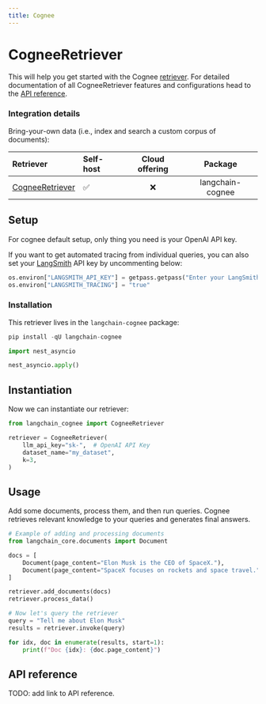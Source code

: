 ```yaml
---
title: Cognee
---
```


# CogneeRetriever

This will help you get started with the Cognee [retriever](/oss/langchain/retrieval). For detailed documentation of all CogneeRetriever features and configurations head to the [API reference](https://python.langchain.com/api_reference/community/retrievers/langchain_community.retrievers.cognee.CogneeRetriever.html).

### Integration details

Bring-your-own data (i.e., index and search a custom corpus of documents):

| Retriever | Self-host | Cloud offering | Package |
| :--- | :--- | :---: | :---: |
[CogneeRetriever](https://python.langchain.com/api_reference/community/retrievers/langchain_community.retrievers.cognee.CogneeRetriever.html) | ✅ | ❌ | langchain-cognee |

## Setup

For cognee default setup, only thing you need is your OpenAI API key.

If you want to get automated tracing from individual queries, you can also set your [LangSmith](https://docs.smith.langchain.com/) API key by uncommenting below:

```python
os.environ["LANGSMITH_API_KEY"] = getpass.getpass("Enter your LangSmith API key: ")
os.environ["LANGSMITH_TRACING"] = "true"
```

### Installation

This retriever lives in the `langchain-cognee` package:

```python
pip install -qU langchain-cognee
```

```python
import nest_asyncio

nest_asyncio.apply()
```

## Instantiation

Now we can instantiate our retriever:

```python
from langchain_cognee import CogneeRetriever

retriever = CogneeRetriever(
    llm_api_key="sk-",  # OpenAI API Key
    dataset_name="my_dataset",
    k=3,
)
```

## Usage

Add some documents, process them, and then run queries. Cognee retrieves relevant knowledge to your queries and generates final answers.

```python
# Example of adding and processing documents
from langchain_core.documents import Document

docs = [
    Document(page_content="Elon Musk is the CEO of SpaceX."),
    Document(page_content="SpaceX focuses on rockets and space travel."),
]

retriever.add_documents(docs)
retriever.process_data()

# Now let's query the retriever
query = "Tell me about Elon Musk"
results = retriever.invoke(query)

for idx, doc in enumerate(results, start=1):
    print(f"Doc {idx}: {doc.page_content}")
```

## API reference

TODO: add link to API reference.
